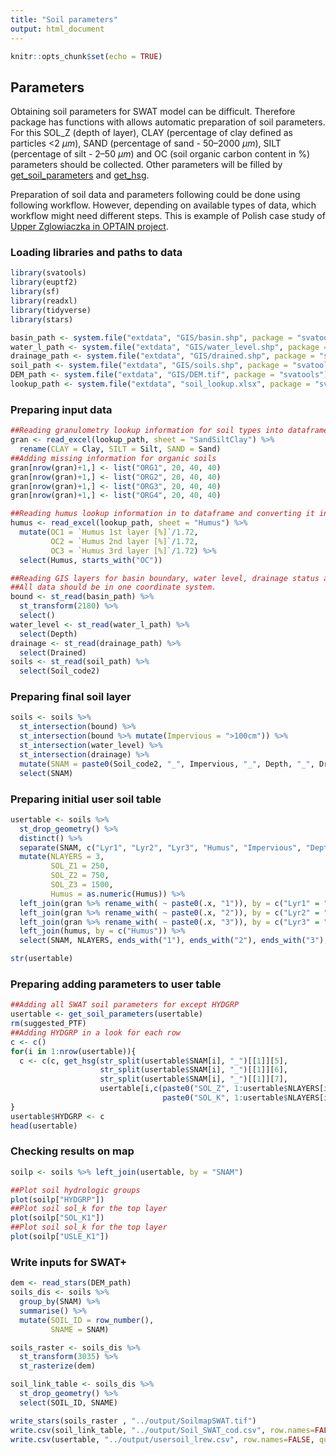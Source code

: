 ```yaml
---
title: "Soil parameters"
output: html_document
---
```


```r
knitr::opts_chunk$set(echo = TRUE)
```

## Parameters

Obtaining soil parameters for SWAT model can be difficult. Therefore package has functions with allows automatic preparation of soil parameters. For this SOL_Z (depth of layer), CLAY (percentage of clay defined as particles <2 $\mu m$), SAND (percentage of sand - 50–2000 $\mu m$), SILT (percentage of silt  - 2–50 $\mu m$) and OC (soil organic carbon content in %) parameters should be collected. Other parameters will be filled by [get_soil_parameters ](../reference/get_soil_parameters.html) and [get_hsg ](../reference/get_hsg.html). 

Preparation of soil data and parameters following could be done using following workflow. However, depending on available types of data, which workflow might need different steps. This is example of Polish case study of [Upper Zglowiaczka in OPTAIN project](https://www.optain.eu/case-studies-and-actors-involvement/upper-zglowiaczka). 

### Loading libraries and paths to data

```r
library(svatools)
library(euptf2)
library(sf)
library(readxl)
library(tidyverse)
library(stars)

basin_path <- system.file("extdata", "GIS/basin.shp", package = "svatools")
water_l_path <- system.file("extdata", "GIS/water_level.shp", package = "svatools")
drainage_path <- system.file("extdata", "GIS/drained.shp", package = "svatools")
soil_path <- system.file("extdata", "GIS/soils.shp", package = "svatools")
DEM_path <- system.file("extdata", "GIS/DEM.tif", package = "svatools")
lookup_path <- system.file("extdata", "soil_lookup.xlsx", package = "svatools")
```

### Preparing input data

```r
##Reading granulometry lookup information for soil types into dataframe
gran <- read_excel(lookup_path, sheet = "SandSiltClay") %>% 
  rename(CLAY = Clay, SILT = Silt, SAND = Sand)
##Adding missing information for organic soils
gran[nrow(gran)+1,] <- list("ORG1", 20, 40, 40)
gran[nrow(gran)+1,] <- list("ORG2", 20, 40, 40)
gran[nrow(gran)+1,] <- list("ORG3", 20, 40, 40)
gran[nrow(gran)+1,] <- list("ORG4", 20, 40, 40)

##Reading humus lookup information in to dataframe and converting it into organic carbon %.
humus <- read_excel(lookup_path, sheet = "Humus") %>% 
  mutate(OC1 = `Humus 1st layer [%]`/1.72,
         OC2 = `Humus 2nd layer [%]`/1.72,
         OC3 = `Humus 3rd layer [%]`/1.72) %>% 
  select(Humus, starts_with("OC"))

##Reading GIS layers for basin boundary, water level, drainage status and soils (with "Soil_code2" column here representing soil types).
##All data should be in one coordinate system.
bound <- st_read(basin_path) %>% 
  st_transform(2180) %>% 
  select()
water_level <- st_read(water_l_path) %>% 
  select(Depth)
drainage <- st_read(drainage_path) %>% 
  select(Drained)
soils <- st_read(soil_path) %>% 
  select(Soil_code2)


```

### Preparing final soil layer

```r
soils <- soils %>% 
  st_intersection(bound) %>% 
  st_intersection(bound %>% mutate(Impervious = ">100cm")) %>%
  st_intersection(water_level) %>% 
  st_intersection(drainage) %>% 
  mutate(SNAM = paste0(Soil_code2, "_", Impervious, "_", Depth, "_", Drained)) %>% 
  select(SNAM) 
```

### Preparing initial user soil table

```r
usertable <- soils %>% 
  st_drop_geometry() %>% 
  distinct() %>% 
  separate(SNAM, c("Lyr1", "Lyr2", "Lyr3", "Humus", "Impervious", "Depth", "Drained"), "_", remove = FALSE) %>% 
  mutate(NLAYERS = 3, 
         SOL_Z1 = 250,
         SOL_Z2 = 750,
         SOL_Z3 = 1500,
         Humus = as.numeric(Humus)) %>% 
  left_join(gran %>% rename_with( ~ paste0(.x, "1")), by = c("Lyr1" = "Texture EN1")) %>% 
  left_join(gran %>% rename_with( ~ paste0(.x, "2")), by = c("Lyr2" = "Texture EN2")) %>% 
  left_join(gran %>% rename_with( ~ paste0(.x, "3")), by = c("Lyr3" = "Texture EN3")) %>% 
  left_join(humus, by = c("Humus")) %>% 
  select(SNAM, NLAYERS, ends_with("1"), ends_with("2"), ends_with("3"), -starts_with("Lyr")) 

str(usertable)
```

### Preparing adding parameters to user table
```r
##Adding all SWAT soil parameters for except HYDGRP  
usertable <- get_soil_parameters(usertable)
rm(suggested_PTF)
##Adding HYDGRP in a look for each row
c <- c()
for(i in 1:nrow(usertable)){
  c <- c(c, get_hsg(str_split(usertable$SNAM[i], "_")[[1]][5],
                    str_split(usertable$SNAM[i], "_")[[1]][6], 
                    str_split(usertable$SNAM[i], "_")[[1]][7], 
                    usertable[i,c(paste0("SOL_Z", 1:usertable$NLAYERS[i]),
                                  paste0("SOL_K", 1:usertable$NLAYERS[i]))]))
}
usertable$HYDGRP <- c
head(usertable)
```

### Checking results on map
```r
soilp <- soils %>% left_join(usertable, by = "SNAM") 

##Plot soil hydrologic groups
plot(soilp["HYDGRP"])
##Plot soil sol_k for the top layer
plot(soilp["SOL_K1"])
##Plot soil sol_k for the top layer
plot(soilp["USLE_K1"])
```

### Write inputs for SWAT+

```r

dem <- read_stars(DEM_path)
soils_dis <- soils %>% 
  group_by(SNAM) %>% 
  summarise() %>% 
  mutate(SOIL_ID = row_number(),
         SNAME = SNAM)

soils_raster <- soils_dis %>% 
  st_transform(3035) %>% 
  st_rasterize(dem)

soil_link_table <- soils_dis %>% 
  st_drop_geometry() %>% 
  select(SOIL_ID, SNAME)

write_stars(soils_raster , "../output/SoilmapSWAT.tif")
write.csv(soil_link_table, "../output/Soil_SWAT_cod.csv", row.names=FALSE, quote=FALSE)
write.csv(usertable, "../output/usersoil_lrew.csv", row.names=FALSE, quote=FALSE)

```


